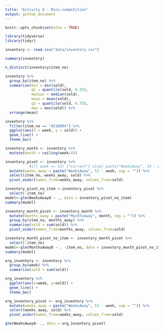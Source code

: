 ```yaml
---
title: "Activity 8 - Mini-competition"
output: github_document
---
```


```r
knitr::opts_chunk$set(echo = TRUE)
```


```r
library(tidyverse)
library(tidyr)
```

```r
inventory <- read.csv("data/inventory.csv")
```

```r
summary(inventory)

n_distinct(inventory$item_no)

inventory %>% 
  group_by(item_no) %>% 
  summarise(min = min(sold),
            q1 = quantile(sold, 0.25),
            median = median(sold),
            mean = mean(sold),
            q3 = quantile(sold, 0.75),
            max = max(sold)) %>% 
  arrange(mean)
```

```r
inventory %>% 
  filter(item_no == "A510004") %>% 
  ggplot(aes(x = week, y = sold)) +
  geom_line() +
  theme_bw()
```

```r
inventory_month <- inventory %>% 
  mutate(month = ceiling(week/4))
```


```r
inventory_pivot <- inventory %>% 
           #if( week == 53) {"Current"} else{ paste("WeeksAway", 53 - week, sep = "") } ) %>% 
  mutate(weeks_away = paste("WeeksAway", 53 - week, sep = "")) %>% 
  select(item_no, weeks_away, sold) %>% 
  pivot_wider(names_from=weeks_away, values_from=sold)
```

```r
inventory_pivot_no_item <-inventory_pivot %>% 
  select(-item_no)
model<-glm(WeeksAway0 ~ ., data = inventory_pivot_no_item)
summary(model)
```

```r
inventory_month_pivot <- inventory_month %>% 
  mutate(months_away = paste("MonthsAway", month, sep = "")) %>%
  group_by(item_no, months_away) %>% 
  summarise(sold = sum(sold)) %>% 
  pivot_wider(names_from=months_away, values_from=sold)
```

```r
inventory_month_pivot_no_item <- inventory_month_pivot %>% 
  select(-item_no)
model<-glm(MonthsAway0 ~ . -item_no, data = inventory_month_pivot_no_item)
summary(model)
```





```r
org_inventory <- inventory %>% 
  group_by(week) %>% 
  summarise(sold = sum(sold)) 

org_inventory %>% 
  ggplot(aes(x=week, y=sold)) +
  geom_line() +
  theme_bw()
```

```r
org_inventory_pivot <- org_inventory %>%   
  mutate(weeks_away = paste("WeeksAway", 53 - week, sep = "")) %>% 
  select(weeks_away, sold) %>% 
  pivot_wider(names_from=weeks_away, values_from=sold)
```

```r
glm(WeeksAway0~ ., data = org_inventory_pivot)
```

